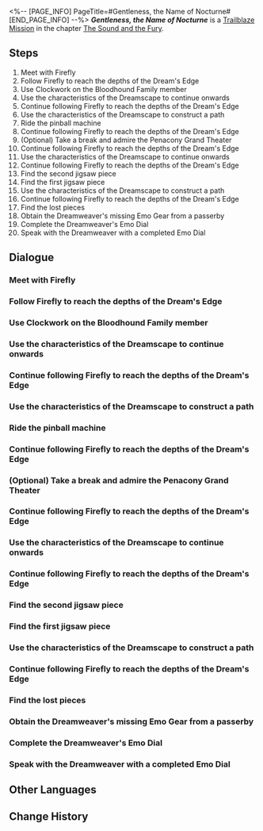 <%-- [PAGE_INFO]
PageTitle=#Gentleness, the Name of Nocturne#
[END_PAGE_INFO] --%>
{{Stub|Dialogue.}}
{{Mission Infobox
|id            = 1030402
|title         = 
|image         = <!--Mission Gentleness, the Name of Nocturne.png-->
|type          = Trailblaze
|event_name    = 
|chapter       = The Sound and the Fury
|requirements  = [[Trailblaze Mission]] ''[[Gentleness, the Name of Nocturne]]'' completed
|summary       = <!--official mission summary from Fate's Atlas-->
|characters    = Bloodhound Family Member; Dreamweaver; Firefly; Trailblazer
|startLocation = [[Penacony]] - [[Dream's Edge]]
|world         = Penacony
|area          = Dream's Edge
|prev          = 
|next          = Through a Glass Darkly
|rewards       = Trailblaze EXP*900; Stellar Jade*110; Traveler's Guide*12; Lost Crystal*10; Clock Credits*450; "If I Can Stop One Heart From Breaking"*1 { text = "If I Can Stop One Heart From Breaking" }; Credit*100,000
}}
'''''Gentleness, the Name of Nocturne''''' is a [[Trailblaze Mission]] in the chapter [[The Sound and the Fury]].

==Steps==
# Meet with Firefly
# Follow Firefly to reach the depths of the Dream's Edge
# Use Clockwork on the Bloodhound Family member
# Use the characteristics of the Dreamscape to continue onwards
# Continue following Firefly to reach the depths of the Dream's Edge
# Use the characteristics of the Dreamscape to construct a path
# Ride the pinball machine
# Continue following Firefly to reach the depths of the Dream's Edge
# (Optional) Take a break and admire the Penacony Grand Theater
# Continue following Firefly to reach the depths of the Dream's Edge
# Use the characteristics of the Dreamscape to continue onwards
# Continue following Firefly to reach the depths of the Dream's Edge
# Find the second jigsaw piece
# Find the first jigsaw piece
# Use the characteristics of the Dreamscape to construct a path
# Continue following Firefly to reach the depths of the Dream's Edge
# Find the lost pieces
# Obtain the Dreamweaver's missing Emo Gear from a passerby
# Complete the Dreamweaver's Emo Dial
# Speak with the Dreamweaver with a completed Emo Dial

<!--
==Gameplay Notes==

--><!--
==Trial Character==

-->
==Dialogue==
{{Stub Dialogue}}
===Meet with Firefly===
{{Mission Description|type=trailblaze|location=Dream's Edge|After some twisted crawling in the syrup-filled sewers, you successfully reach the entrance to... Firefly's "secret stronghold."<br />Firefly is waiting for you nearby. You should go and meet her.}}
{{Dialogue Start}}
:{{tx}}
{{Dialogue End}}

===Follow Firefly to reach the depths of the Dream's Edge===
{{Mission Description|type=trailblaze|location=Dream's Edge|update|Firefly explains this place to you: It is the edge of the Golden Hour, the inner depths of the Dreamscape, and The Family's construction and remodeling zone (in other words, a construction site within the dream). She adds that her "secret stronghold" is further on... The only problem is that "The Family" has eyes everywhere, and you will have to sneak in to get inside.<br />Head deep into the Dream's Edge... As a Nameless, sneaking into a construction site is a piece of cake, right?}}
{{Dialogue Start}}
:{{tx}}
{{Dialogue End}}

===Use Clockwork on the Bloodhound Family member===
{{Mission Description|type=trailblaze|location=Dream's Edge|update|Firefly explains this place to you: It is the edge of the Golden Hour, the inner depths of the Dreamscape, and The Family's construction and remodeling zone (in other words, a construction site within the dream). She adds that her "secret stronghold" is further on... The only problem is that "The Family" has eyes everywhere, and you will have to sneak in to get inside.<br />Just as your journey begins, it comes to an end as a Bloodhound Family member with a strong sense of principles guards the door before you. If you wish to continue ahead, you may have to use Clockwork for no good... Let's hope Clockie forgives you.}}
{{Dialogue Start}}
:{{tx}}
{{Dialogue End}}

===Use the characteristics of the Dreamscape to continue onwards===
{{Mission Description|type=trailblaze|location=<!--to be added-->|update|Firefly explains this place to you: It is the edge of the Golden Hour, the inner depths of the Dreamscape, and The Family's construction and remodeling zone (in other words, a construction site within the dream). She adds that her "secret stronghold" is further on... The only problem is that "The Family" has eyes everywhere, and you will have to sneak in to get inside.<br />The path into the depths is complicated and confusing. You may have to think outside of the box and creatively utilize the characteristics of the Dreamscape to continue onwards.}}
{{Dialogue Start}}
:{{tx}}
{{Dialogue End}}

===Continue following Firefly to reach the depths of the Dream's Edge===
{{Mission Description|type=trailblaze|location=<!--to be added-->|update|Firefly explains this place to you: It is the edge of the Golden Hour, the inner depths of the Dreamscape, and The Family's construction and remodeling zone (in other words, a construction site within the dream). She adds that her "secret stronghold" is further on... The only problem is that "The Family" has eyes everywhere, and you will have to sneak in to get inside.<br />After stepping over the collapsed Bloodhound Family member, you decide to continue onwards. You wouldn't want your trip to be a waste, right?}}
{{Dialogue Start}}
:{{tx}}
{{Dialogue End}}

===Use the characteristics of the Dreamscape to construct a path===
{{Mission Description|type=trailblaze|location=<!--to be added-->|update|Firefly explains this place to you: It is the edge of the Golden Hour, the inner depths of the Dreamscape, and The Family's construction and remodeling zone (in other words, a construction site within the dream). She adds that her "secret stronghold" is further on... The only problem is that "The Family" has eyes everywhere, and you will have to sneak in to get inside.<br />The path into the depths is complicated and confusing. You may have to think outside of the box and creatively utilize the characteristics of the Dreamscape to continue onwards.}}
{{Dialogue Start}}
:{{tx}}
{{Dialogue End}}

===Ride the pinball machine===
{{Dialogue Start}}
:{{tx}}
{{Dialogue End}}

===Continue following Firefly to reach the depths of the Dream's Edge===
{{Dialogue Start}}
:{{tx}}
{{Dialogue End}}

===(Optional) Take a break and admire the Penacony Grand Theater===
{{Dialogue Start}}
:{{tx}}
{{Dialogue End}}

===Continue following Firefly to reach the depths of the Dream's Edge===
{{Dialogue Start}}
:{{tx}}
{{Dialogue End}}

===Use the characteristics of the Dreamscape to continue onwards===
{{Dialogue Start}}
:{{tx}}
{{Dialogue End}}

===Continue following Firefly to reach the depths of the Dream's Edge===
{{Dialogue Start}}
:{{tx}}
{{Dialogue End}}

===Find the second jigsaw piece===
{{Dialogue Start}}
:{{tx}}
{{Dialogue End}}

===Find the first jigsaw piece===
{{Dialogue Start}}
:{{tx}}
{{Dialogue End}}

===Use the characteristics of the Dreamscape to construct a path===
{{Dialogue Start}}
:{{tx}}
{{Dialogue End}}

===Continue following Firefly to reach the depths of the Dream's Edge===
{{Dialogue Start}}
:{{tx}}
{{Dialogue End}}

===Find the lost pieces===
{{Dialogue Start}}
:{{tx}}
{{Dialogue End}}

===Obtain the Dreamweaver's missing Emo Gear from a passerby===
{{Dialogue Start}}
:{{tx}}
{{Dialogue End}}

===Complete the Dreamweaver's Emo Dial===
{{Dialogue Start}}
:{{tx}}
{{Dialogue End}}

===Speak with the Dreamweaver with a completed Emo Dial===
{{Dialogue Start}}
:{{tx}}
{{Dialogue End}}

==Other Languages==
{{Other Languages
|en   = Gentleness, the Name of Nocturne
|zhs  = 夜色名为温柔
|zht  = 夜色名為溫柔
|ja   = 優しさという名の夜
|ko   = 부드러움이라는 이름의 밤
|es   = Ternura, el nombre de la noche
|fr   = Nocturne ou la Gentillesse
|ru   = Ночь по имени Нежность
|th   = รัตติกาลนามว่าอ่อนโยน
|vi   = Dịu Dàng Là Tên Của Màn Đêm
|de   = Sanftheit, genannt Nacht
|id   = Kelembutan dalam Kegelapan
|pt   = Gentileza, o Nome do Noturno
}}

==Change History==
{{Change History|2.0}}
